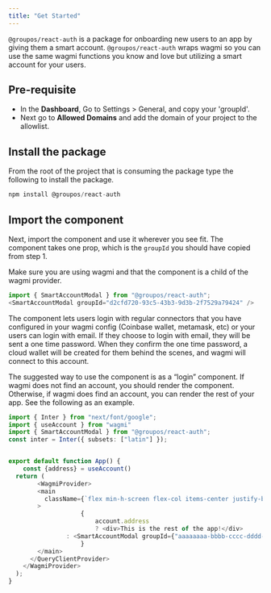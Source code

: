 ```yaml
---
title: "Get Started"
---
```



`@groupos/react-auth` is a package for onboarding new users to an app by giving them a smart account. `@groupos/react-auth` wraps wagmi so you can use the same wagmi functions you know and love but utilizing a smart account for your users.


## Pre-requisite
- In the **Dashboard**, Go to Settings > General, and copy your 'groupId'. 
- Next go to **Allowed Domains** and add the domain of your project to the allowlist.

## Install the package

From the root of the project that is consuming the package type the following to install the package.

```typescript
npm install @groupos/react-auth
```

## Import the component

Next, import the component and use it wherever you see fit. The component takes one prop, which is the `groupId` you should have copied from step 1. 

<Info>Make sure you are using wagmi and that the component is a child of the wagmi provider.</Info>

```typescript
import { SmartAccountModal } from "@groupos/react-auth";
<SmartAccountModal groupId="d2cfd720-93c5-43b3-9d3b-2f7529a79424" />
```

The component lets users login with regular connectors that you have configured in your wagmi config (Coinbase wallet, metamask, etc) or your users can login with email. If they choose to login with email, they will be sent a one time password. When they confirm the one time password, a cloud wallet will be created for them behind the scenes, and wagmi will connect to this account.

The suggested way to use the component is as a “login” component. If wagmi does not find an account, you should render the component. Otherwise, if wagmi does find an account, you can render the rest of your app. See the following as an example.

```typescript
import { Inter } from "next/font/google";
import { useAccount } from "wagmi"
import { SmartAccountModal } from "@groupos/react-auth";
const inter = Inter({ subsets: ["latin"] });


export default function App() {
	const {address} = useAccount()
  return (
		<WagmiProvider>
        <main
          className={`flex min-h-screen flex-col items-center justify-between p-24 ${inter.className}`}
        >
					{
						account.address 
						? <div>This is the rest of the app!</div>
		        : <SmartAccountModal groupId={"aaaaaaaa-bbbb-cccc-dddd-eeeeeeeeeeee"} />
					}
        </main>
      </QueryClientProvider>
    </WagmiProvider>
  );
}
```